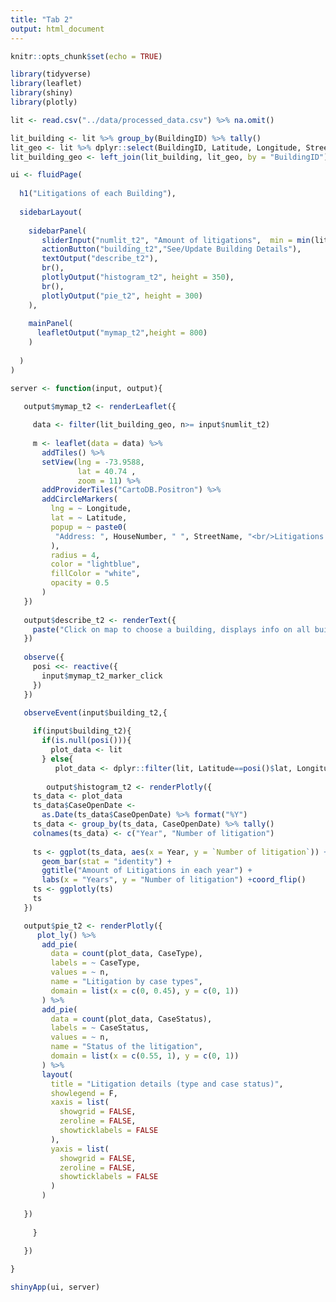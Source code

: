 ```yaml
---
title: "Tab 2"
output: html_document
---
```


```r
knitr::opts_chunk$set(echo = TRUE)
```



```r
library(tidyverse)
library(leaflet)
library(shiny)
library(plotly)

lit <- read.csv("../data/processed_data.csv") %>% na.omit()

lit_building <- lit %>% group_by(BuildingID) %>% tally()
lit_geo <- lit %>% dplyr::select(BuildingID, Latitude, Longitude, StreetName, HouseNumber, Respondent)
lit_building_geo <- left_join(lit_building, lit_geo, by = "BuildingID") %>% distinct()

```

```r
ui <- fluidPage(
  
  h1("Litigations of each Building"),
  
  sidebarLayout(
    
    sidebarPanel(
       sliderInput("numlit_t2", "Amount of litigations",  min = min(lit_building$n), max = max(lit_building$n), value = 25 ), 
       actionButton("building_t2","See/Update Building Details"),
       textOutput("describe_t2"),
       br(),
       plotlyOutput("histogram_t2", height = 350),
       br(),
       plotlyOutput("pie_t2", height = 300)
    ),
    
    mainPanel(
      leafletOutput("mymap_t2",height = 800)
    )
    
  )
)
```


```r
server <- function(input, output){

   output$mymap_t2 <- renderLeaflet({
     
     data <- filter(lit_building_geo, n>= input$numlit_t2)
     
     m <- leaflet(data = data) %>%
       addTiles() %>%
       setView(lng = -73.9588,
               lat = 40.74 ,
               zoom = 11) %>%
       addProviderTiles("CartoDB.Positron") %>%
       addCircleMarkers(
         lng = ~ Longitude,
         lat = ~ Latitude,
         popup = ~ paste0(
          "Address: ", HouseNumber, " ", StreetName, "<br/>Litigations: " , n, "<br/>Most Recent Respondent: " , Respondent
         ),
         radius = 4,
         color = "lightblue",
         fillColor = "white",
         opacity = 0.5
       )
   })
   
   output$describe_t2 <- renderText({
     paste("Click on map to choose a building, displays info on all buildings if no building selected")
   })
   
   observe({
     posi <<- reactive({
       input$mymap_t2_marker_click
     })
   })

   observeEvent(input$building_t2,{
     
     if(input$building_t2){
       if(is.null(posi())){
         plot_data <- lit
       } else{
          plot_data <- dplyr::filter(lit, Latitude==posi()$lat, Longitude==posi()$lng)}
     
        output$histogram_t2 <- renderPlotly({
     ts_data <- plot_data
     ts_data$CaseOpenDate <-
       as.Date(ts_data$CaseOpenDate) %>% format("%Y")
     ts_data <- group_by(ts_data, CaseOpenDate) %>% tally()
     colnames(ts_data) <- c("Year", "Number of litigation")
     
     ts <- ggplot(ts_data, aes(x = Year, y = `Number of litigation`)) +
       geom_bar(stat = "identity") +
       ggtitle("Amount of Litigations in each year") +
       labs(x = "Years", y = "Number of litigation") +coord_flip()
     ts <- ggplotly(ts)
     ts
   })

   output$pie_t2 <- renderPlotly({
      plot_ly() %>%
       add_pie(
         data = count(plot_data, CaseType),
         labels = ~ CaseType,
         values = ~ n,
         name = "Litigation by case types",
         domain = list(x = c(0, 0.45), y = c(0, 1))
       ) %>%
       add_pie(
         data = count(plot_data, CaseStatus),
         labels = ~ CaseStatus,
         values = ~ n,
         name = "Status of the litigation",
         domain = list(x = c(0.55, 1), y = c(0, 1))
       ) %>%
       layout(
         title = "Litigation details (type and case status)",
         showlegend = F,
         xaxis = list(
           showgrid = FALSE,
           zeroline = FALSE,
           showticklabels = FALSE
         ),
         yaxis = list(
           showgrid = FALSE,
           zeroline = FALSE,
           showticklabels = FALSE
         )
       )
      
   })
   
     }
     
   })

}

shinyApp(ui, server)

```
